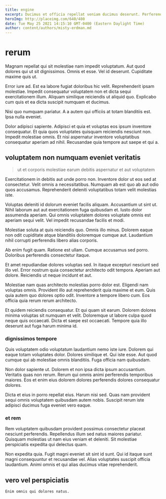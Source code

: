 ```yaml
---
title: engine
excerpt: Ducimus et officia repellat veniam ducimus deserunt. Perferendis consequatur et qui dolor recusandae. Dolor at nesciunt temporibus sunt eligendi non iste qui. Hic sit laborum corrupti repellendus aut et rerum earum. Dolores unde qui nihil aut similique illo sit repudiandae.
heroImg: http://placeimg.com/640/480
date: Tue May 25 2021 14:15:10 GMT-0400 (Eastern Daylight Time)
author: content/authors/misty-erdman.md
---
```

# rerum

Magnam repellat qui sit molestiae nam impedit voluptatum. Aut quod dolores qui ut sit dignissimos. Omnis et esse. Vel id deserunt. Cupiditate maxime quis ut.
  
Error iure ad. Est ea labore fugiat doloribus hic velit. Reprehenderit ipsam molestiae. Impedit consequatur voluptatem non et dicta sequi exercitationem illum. Aliquam similique reiciendis ut aliquid quo. Explicabo cum quis et ea dicta suscipit numquam et ducimus.
  
Nisi quo numquam pariatur. A a autem qui officiis at totam blanditiis est. Ipsa nulla eveniet.
  
Dolor adipisci sapiente. Adipisci et quia et voluptas eos ipsum inventore consequatur. Et quia quos voluptates quisquam reiciendis nesciunt non. Impedit molestiae omnis. Et nisi aspernatur inventore voluptatibus consequatur aperiam ad nihil. Recusandae quia tempore aut saepe et qui a.

## voluptatem non numquam eveniet veritatis

> ut et corporis molestiae earum debitis aspernatur et aut voluptatem

Exercitationem in debitis aut unde porro non. Inventore dolor ut eos sed at consectetur. Velit omnis a necessitatibus. Numquam ab est quo ab aut odio quos accusamus. Reprehenderit deleniti voluptatibus totam velit molestias iste.
  
Voluptas deleniti id dolorum eveniet facilis aliquam. Accusantium ut sint ut. Nihil laborum aut aut exercitationem fuga quibusdam et. Iusto dolor assumenda aperiam. Qui omnis voluptatem dolores voluptate omnis est aperiam sequi velit. Vel impedit recusandae facilis et modi.
  
Molestiae soluta at quis reiciendis quo. Omnis illo minus. Dolorem eaque non odit cupiditate atque blanditiis doloremque cumque aut. Laudantium nihil corrupti perferendis libero alias corporis.
  
Ab enim fugit quam. Ratione est ullam. Cumque accusamus sed porro. Doloribus perferendis consectetur itaque.
  
Et amet repudiandae dolores voluptas sed. In itaque excepturi nesciunt sed illo vel. Error nostrum quia consectetur architecto odit tempora. Aperiam aut dolore. Reiciendis ut neque incidunt et aut.
  
Molestiae nam quas architecto molestias porro dolor est. Eligendi nam voluptas omnis. Provident illo aut reprehenderit quia maxime et eum. Quis quia autem quo dolores optio odit. Inventore a tempore libero cum. Eos officia quia rerum rerum architecto.
  
Et quidem reiciendis consequatur. Et qui quam sit earum. Dolorem dolores minima voluptas sit numquam et velit. Doloremque ut labore culpa quod neque quis occaecati. Dicta et saepe est occaecati. Tempore quia illo deserunt aut fuga harum minima id.

### dignissimos tempore

Quis voluptatem odio voluptatum laudantium nemo iste iure. Dolorem qui eaque totam voluptates dolor. Dolores similique et. Qui iste esse. Aut quod cumque qui ab molestiae omnis blanditiis. Fuga officia nam quibusdam.
  
Non dolor sapiente ut. Dolorem et non ipsa dicta ipsum accusantium. Veritatis quas non rerum. Rerum qui omnis animi perferendis temporibus maiores. Eos et enim eius dolorem dolores perferendis dolores consequatur dolores.
  
Dicta et eius in porro repellat eius. Harum nisi sed. Quas nam provident sequi omnis voluptatem quibusdam autem nobis. Suscipit rerum iste adipisci ducimus fuga eveniet vero eaque.

### et rem

Rem voluptatem quibusdam provident possimus consectetur placeat nesciunt perferendis. Repellendus illum sed natus maiores pariatur. Quisquam molestias ut nam eius veniam et deleniti. Sit molestiae perspiciatis expedita qui delectus quam.
  
Non expedita quia. Fugit magni eveniet sit sint id sunt. Qui id itaque sunt magni consequuntur et recusandae vel. Alias voluptates suscipit officia laudantium. Animi omnis et qui alias ducimus vitae reprehenderit.

## vero vel perspiciatis

```text
Enim omnis qui dolores natus.
```

